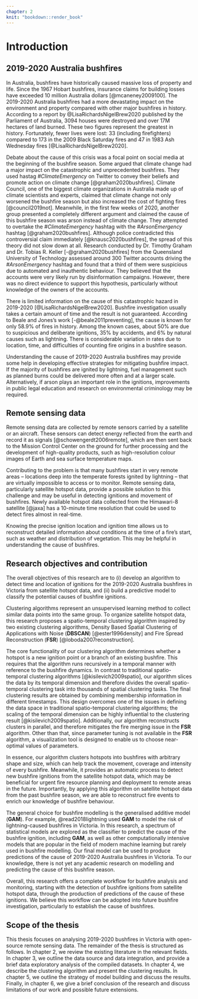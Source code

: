 ```yaml
---
chapter: 2
knit: "bookdown::render_book"
---
```


# Introduction {#ch:introduction}

## 2019-2020 Australia bushfires

In Australia, bushfires have historically caused massive loss of property and life. Since the 1967 Hobart bushfires, insurance claims for building losses have exceeded 10 million Australia dollars [@mcaneney2009100]. The 2019-2020 Australia bushfires had a more devastating impact on the environment and property compared with other major bushfires in history.  According to a report by @LisaRichardsNigelBrew2020 published by the Parliament of Australia, 3094 houses were destroyed and over 17M hectares of land burned. These two figures represent the greatest in history. Fortunately, fewer lives were lost: 33 (including firefighters) compared to 173 in the 2009 Black Saturday fires and 47 in 1983 Ash Wednesday fires [@LisaRichardsNigelBrew2020].

Debate about the cause of this crisis was a focal point on social media at the beginning of the bushfire season. Some argued that climate change had a major impact on the catastrophic and unprecedented bushfires. They used hastag *#ClimateEmergency* on Twitter to convey their beliefs and promote action on climate change [@graham2020bushfires]. Climate Council, one of the biggest climate organizations in Australia made up of climate scientists and experts, claimed that climate change not only worsened the bushfire season but also increased the cost of fighting fires [@council2019not]. Meanwhile, in the first few weeks of 2020, another group presented a completely different argument and claimed the cause of this bushfire season was arson instead of climate change. They attempted to overtake the *#ClimateEmergency* hashtag with the *#ArsonEmergency* hashtag [@graham2020bushfires]. Although police contradicted this controversial claim immediately [@knausc2020bushfires], the spread of this theory did not slow down at all. Research conducted by Dr. Timothy Graham and Dr. Tobias R. Keller [-@graham2020bushfires] from the Queensland University of Technology assessed around 300 Twitter accounts driving the *#ArsonEmergency* hashtag and found that a third of them were suspicious due to automated and inauthentic behaviour. They believed that the accounts were very likely run by disinformation campaigns. However, there was no direct evidence to support this hypothesis, particularly without knowledge of the owners of the accounts. 

There is limited information on the cause of this catastrophic hazard in 2019-2020 [@LisaRichardsNigelBrew2020]. Bushfire investigation usually takes a certain amount of time and the result is not guaranteed. According to Beale and Jones's work [-@beale2011preventing], the cause is known for only 58.9% of fires in history. Among the known cases, about 50% are due to suspicious and deliberate ignitions, 35% by accidents, and 6% by natural causes such as lightning. There is considerable variation in rates due to location, time, and difficulties of counting fire origins in a bushfire season.

Understanding the cause of 2019-2020 Australia bushfires may provide some help in developing effective strategies for mitigating bushfire impact. If the majority of bushfires are ignited by lightning, fuel management such as planned burns could be delivered more often and at a larger scale. Alternatively, if arson plays an important role in the ignitions, improvements in public legal education and research on environmental criminology may be required.


## Remote sensing data

Remote sensing data are collected by remote sensors carried by a satellite or an aircraft. These sensors can detect energy reflected from the earth and record it as signals [@schowengerdt2006remote], which are then sent back to the Mission Control Center on the ground for further processing and the development of high-quality products, such as high-resolution colour images of Earth and sea surface temperature maps.

Contributing to the problem is that many bushfires start in very remote areas -- locations deep into the temperate forests ignited by lightning -- that are virtually impossible to access or to monitor. Remote sensing data, particularly satellite hotspot data, provide a possible solution to this challenge and may be useful in detecting ignitions and movement of bushfires. Newly available hotspot data collected from the Himawari-8 satellite [@jaxa] has a 10-minute time resolution that could be used to detect fires almost in real-time.

Knowing the precise ignition location and ignition time allows us to reconstruct detailed information about conditions at the time of a fire's start, such as weather and distribution of vegetation. This may be helpful in understanding the cause of bushfires.


## Research objectives and contribution

<!--

This research explore the potential methods of fire ignition during 2019-2020 Australia bushfires season based on the new availability of satellite data. Satellite data provides the opportunity to more objectively study ignition locations, particularly in less accessible regions.

The overall research aim is to provide probabilistic estimates of the cause of fire ignition for the 2019-2020 bushfires. Several smaller research questions that being addressed are:

  1. Using satellite hotspots data can we detect ignition time and location? 
  2. How do the characteristics of 2019-2020 bushfires compare to historical bushfires?
  3. Can data from other sources including vegetation, weather, proximity to road and recreation sites help to inform ignition type?

-->

The overall objectives of this research are to (i) develop an algorithm to detect time and location of ignitions for the 2019-2020 Australia bushfires in Victoria from satellite hotspot data, and (ii) build a predictive model to classify the potential causes of bushfire ignitions. 


Clustering algorithms represent an unsupervised learning method to collect similar data points into the same group. To organize satellite hotspot data, this research proposes a spatio-temporal clustering algorithm inspired by two existing clustering algorithms, Density Based Spatial Clustering of Applications with Noise (**DBSCAN**) [@ester1996density] and Fire Spread Reconstruction (**FSR**) [@loboda2007reconstruction]. 

The core functionality of our clustering algorithm determines whether a hotspot is a new ignition point or a branch of an existing bushfire. This requires that the algorithm runs recursively in a temporal manner with reference to the bushfire dynamics. In contrast to traditional spatio-temporal clustering algorithms [@kisilevich2009spatio], our algorithm slices the data by its temporal dimension and therefore divides the overall spatio-temporal clustering task into thousands of spatial clustering tasks. The final clustering results are obtained by combining membership information in different timestamps. This design overcomes one of the issues in defining the data space in traditional spatio-temporal clustering algorithms; the scaling of the temporal dimension can be highly influential to the clustering result [@kisilevich2009spatio]. Additionally, our algorithm reconstructs clusters in parallel, and therefore mitigates the fire merging issue in the **FSR** algorithm. Other than that, since parameter tuning is not available in the **FSR** algorithm, a visualization tool is designed to enable us to choose near-optimal values of parameters. 

In essence, our algorithm clusters hotspots into bushfires with arbitrary shape and size, which can help track the movement, coverage and intensity of every bushfire. Meanwhile, it provides an automatic process to detect new bushfire ignitions from the satellite hotspot data, which may be beneficial for urgent fire resource planning and deployment to remote areas in the future. Importantly, by applying this algorithm on satellite hotspot data from the past bushfire season, we are able to reconstruct fire events to enrich our knowledge of bushfire behaviour.


The general choice for bushfire modelling is the generalised additive model (**GAM**). For example, @read2018lightning used **GAM** to model the risk of lightning-caused bushfires in Victoria. In this research, a spectrum of statistical models are explored as the classifier to predict the cause of the bushfire ignition, including **GAM**, as well as other computationally intensive models that are popular in the field of modern machine learning but rarely used in bushfire modelling. Our final model can be used to produce predictions of the cause of 2019-2020 Australia bushfires in Victoria. To our knowledge, there is not yet any academic research on modelling and predicting the cause of this bushfire season.


Overall, this research offers a complete workflow for bushfire analysis and monitoring, starting with the detection of bushfire ignitions from satellite hotspot data, through the production of predictions of the cause of these ignitions. We believe this workflow can be adopted into future bushfire investigation, particularly to establish the cause of bushfires.


## Scope of the thesis

This thesis focuses on analysing 2019-2020 bushfires in Victoria with open-source remote sensing data. The remainder of the thesis is structured as follows. In chapter 2, we review the existing literature in the relevant fields. In chapter 3, we outline the data source and data integration, and provide a brief data exploratory analysis of the compiled datasets. In chapter 4, we describe the clustering algorithm and present the clustering results. In chapter 5, we outline the strategy of model building and discuss the results. Finally, in chapter 6, we give a brief conclusion of the research and discuss limitations of our work and possible future extensions. 





